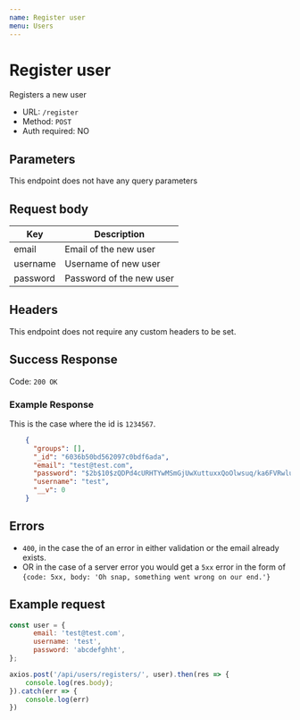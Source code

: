 ```yaml
---
name: Register user
menu: Users
---
```


# Register user
Registers a new user
- URL: `/register`
- Method: `POST`
- Auth required: NO

## Parameters
This endpoint does not have any query parameters

## Request body
|Key         |Description                                         |
|------------|----------------------------------------------------|
|email       | Email of the new user                              |
|username    | Username of new user                               |
|password    | Password of the new user                           |

## Headers
This endpoint does not require any custom headers to be set.

## Success Response
Code: `200 OK`
### Example Response
This is the case where the id is `1234567`.
```json
    {
      "groups": [],
      "_id": "6036b50bd562097c0bdf6ada",
      "email": "test@test.com",
      "password": "$2b$10$zQDPd4cURHTYwMSmGjUwXuttuxxQoOlwsuq/ka6FVRwlu5tDtP8D2",
      "username": "test",
      "__v": 0
    }
```

## Errors
- `400`, in the case the of an error in either validation or the email already exists.
- OR in the case of a server error you would get a `5xx` error in the form of `{code: 5xx, body: 'Oh snap, something went wrong on our end.'}`

## Example request
```js
const user = {
      email: 'test@test.com',
      username: 'test',
      password: 'abcdefghht',
};

axios.post('/api/users/registers/', user).then(res => {
    console.log(res.body);
}).catch(err => {
    console.log(err)
})
```